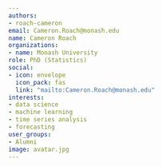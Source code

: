 ```yaml
---
authors:
- roach-cameron
email: Cameron.Roach@monash.edu
name: Cameron Roach
organizations:
- name: Monash University
role: PhD (Statistics)
social:
- icon: envelope
  icon_pack: fas
  link: "mailto:Cameron.Roach@monash.edu"
interests:
- data science
- machine learning
- time series analysis
- forecasting
user_groups:
- Alumni
image: avatar.jpg
---
```

